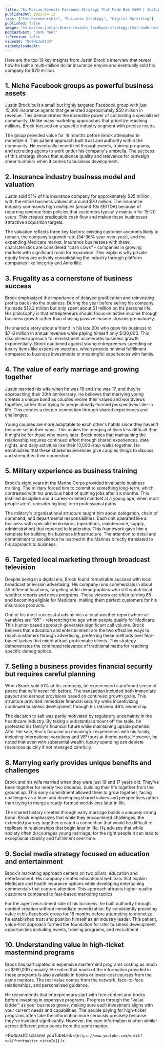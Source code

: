 ```yaml
---
title: "Ex-Marine Reveals Facebook Strategy That Made Him $50M | Justin Brock"
publishedAt: 2025-04-12
tags: ["Entrepreneurship", "Business Strategy", "Digital Marketing"]
published: false
image: "ex-marine-justin-brock-reveals-facebook-strategy-that-made-him-50-million-dollars.jpg"
podcastHost: "Jack Neel"
isPremium: false
videoId: "Uc8Hx2od1d4"
videoUploadedAt:
---
```



<PodcastSummaryPageLayout frontmatter={frontmatter}>

Here are the top 10 key insights from Justin Brock's interview that reveal how he built a multi-million dollar insurance empire and eventually sold his company for $70 million.

## 1. Niche Facebook groups as powerful business assets

Justin Brock built a small but highly targeted Facebook group with just 15,300 insurance agents that generated approximately $50 million in revenue. This demonstrates the incredible power of cultivating a specialized community. Unlike mass marketing approaches that prioritize reaching millions, Brock focused on a specific industry segment with precise needs.

The group provided value for 18 months before Brock attempted to monetize it. This patient approach built trust and authority within the community. He eventually monetized through events, training programs, and recruiting agents to work under his company's umbrella. The success of this strategy shows that audience quality and relevance far outweigh sheer numbers when it comes to business development.

## 2. Insurance industry business model and valuation

Justin sold 51% of his insurance company for approximately $35 million, with the entire business valued at around $70 million. The insurance industry commands high multiples (around 10x EBITDA) because of recurring revenue from policies that customers typically maintain for 15-20 years. This creates predictable cash flow and makes these businesses attractive acquisition targets.

The valuation reflects three key factors: existing customer accounts likely to remain, the company's growth rate (34-36% year-over-year), and the expanding Medicare market. Insurance businesses with these characteristics are considered "cash cows" - companies in growing markets with significant room for expansion. This explains why private equity firms are actively consolidating the industry through platform companies like Integrity and Amerilife.

## 3. Frugality as a cornerstone of business success

Brock emphasized the importance of delayed gratification and reinvesting profits back into the business. During the year before selling his company, he made $13.2 million but only spent about $1 million on his personal life. His philosophy is that entrepreneurs should focus on active income through business growth rather than chasing passive income streams prematurely.

He shared a story about a friend in his late 20s who grew his business to $7-8 million in annual revenue while paying himself only $120,000. This disciplined approach to reinvestment accelerates business growth exponentially. Brock cautioned against young entrepreneurs spending on luxury items like expensive watches, which provide minimal fulfillment compared to business investments or meaningful experiences with family.

## 4. The value of early marriage and growing together

Justin married his wife when he was 19 and she was 17, and they're approaching their 20th anniversary. He believes that marrying young creates a unique bond as couples evolve their values and worldviews together, rather than trying to merge already-formed perspectives later in life. This creates a deeper connection through shared experiences and challenges.

Young couples are more adaptable to each other's habits since they haven't become set in their ways. This makes the merging of lives less difficult than it might be for those who marry later. Brock notes that maintaining the relationship requires continued effort through shared experiences, date nights, and daily activities like their 10,000-step walks together. He emphasizes that these shared experiences give couples things to discuss and strengthen their connection.

## 5. Military experience as business training

Brock's eight years in the Marine Corps provided invaluable business training. The military forced him to commit to something long-term, which contrasted with his previous habit of quitting jobs after six months. This instilled discipline and a career-oriented mindset at a young age, when most people aren't considering long-term professional paths.

The military's organizational structure taught him about delegation, chain of command, and departmental responsibilities. Each unit operated like a business with specialized divisions (operations, maintenance, supply, administration) that reported to leadership. This framework gave him a template for building his business infrastructure. The attention to detail and commitment to excellence he learned in the Marines directly translated to his approach to business.

## 6. Targeted local marketing through broadcast television

Despite being in a digital era, Brock found remarkable success with local broadcast television advertising. His company runs commercials in about 45 different locations, targeting older demographics who still watch local weather reports and news programs. These viewers are often turning 65 and becoming eligible for Medicare, making them perfect customers for his insurance products.

One of his most successful ads mimics a local weather report where all variables are "65" - referencing the age when people qualify for Medicare. This humor-based approach generates significant call volume. Brock believes that education and entertainment are the two effective ways to reach customers through advertising, preferring these methods over fear-based tactics that might attract problematic clients. This strategy demonstrates the continued relevance of traditional media for reaching specific demographics.

## 7. Selling a business provides financial security but requires careful planning

When Brock sold 51% of his company, he experienced a profound sense of peace that he'd never felt before. The transaction included both immediate payout and earnout provisions based on continued growth goals. This structure provided immediate financial security while incentivizing continued business development through his retained 49% ownership.

The decision to sell was partly motivated by regulatory uncertainty in the healthcare industry. By taking a substantial amount off the table, he protected his family's financial future while maintaining upside potential. After the sale, Brock focused on meaningful experiences with his family, including international vacations and VIP tours at theme parks. However, he noted that even with substantial wealth, luxury spending can deplete resources quickly if not managed carefully.

## 8. Marrying early provides unique benefits and challenges

Brock and his wife married when they were just 19 and 17 years old. They've been together for nearly two decades, building their life together from the ground up. This early commitment allowed them to grow together, facing challenges as a team and developing shared values and perspectives rather than trying to merge already-formed worldviews later in life.

The shared history created through early marriage builds a uniquely strong bond. Brock emphasizes that while they encountered challenges, the extended journey together created a connection that would be difficult to replicate in relationships that begin later in life. He advises that while society often discourages young marriage, for the right people it can lead to exceptional stability and fulfillment over time.

## 9. Social media strategy focused on education and entertainment

Brock's marketing approach centers on two pillars: education and entertainment. His company creates educational webinars that explain Medicare and health insurance options while developing entertaining commercials that capture attention. This approach attracts higher-quality customers compared to fear-based marketing tactics.

For the agent recruitment side of his business, he built authority through content creation without immediate monetization. By consistently providing value in his Facebook group for 18 months before attempting to monetize, he established trust and position himself as an industry leader. This patient, value-first approach formed the foundation for later business development opportunities including events, training programs, and recruitment.

## 10. Understanding value in high-ticket mastermind programs

Brock has participated in expensive mastermind programs costing as much as $160,000 annually. He noted that much of the information provided in these programs is also available in books or lower-cost courses from the same mentors. The real value comes from the network, face-to-face relationships, and personalized guidance.

He recommends that entrepreneurs start with free content and books before investing in expensive programs. Progress through the "value ladder" as your business grows, making sure each investment aligns with your current needs and capabilities. The people paying for high-ticket programs often take the information more seriously precisely because they've invested significantly. However, the core information is often similar across different price points from the same mentor.

<PodcastDisclaimer
  youTubeLink={`https://www.youtube.com/watch?v=${frontmatter.videoId}`}
/>

</PodcastSummaryPageLayout>
